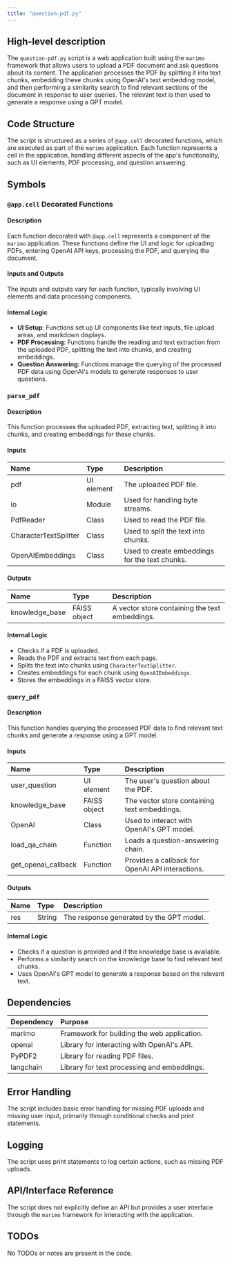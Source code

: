 ```yaml
---
title: "question-pdf.py"
---
```


## High-level description

The `question-pdf.py` script is a web application built using the `marimo` framework that allows users to upload a PDF document and ask questions about its content. The application processes the PDF by splitting it into text chunks, embedding these chunks using OpenAI's text embedding model, and then performing a similarity search to find relevant sections of the document in response to user queries. The relevant text is then used to generate a response using a GPT model.

## Code Structure

The script is structured as a series of `@app.cell` decorated functions, which are executed as part of the `marimo` application. Each function represents a cell in the application, handling different aspects of the app's functionality, such as UI elements, PDF processing, and question answering.

## Symbols

### `@app.cell` Decorated Functions
#### Description
Each function decorated with `@app.cell` represents a component of the `marimo` application. These functions define the UI and logic for uploading PDFs, entering OpenAI API keys, processing the PDF, and querying the document.

#### Inputs and Outputs
The inputs and outputs vary for each function, typically involving UI elements and data processing components.

#### Internal Logic
- **UI Setup**: Functions set up UI components like text inputs, file upload areas, and markdown displays.
- **PDF Processing**: Functions handle the reading and text extraction from the uploaded PDF, splitting the text into chunks, and creating embeddings.
- **Question Answering**: Functions manage the querying of the processed PDF data using OpenAI's models to generate responses to user questions.

### `parse_pdf`
#### Description
This function processes the uploaded PDF, extracting text, splitting it into chunks, and creating embeddings for these chunks.

#### Inputs
| Name | Type | Description |
|:-----|:-----|:------------|
| pdf | UI element | The uploaded PDF file. |
| io | Module | Used for handling byte streams. |
| PdfReader | Class | Used to read the PDF file. |
| CharacterTextSplitter | Class | Used to split the text into chunks. |
| OpenAIEmbeddings | Class | Used to create embeddings for the text chunks. |

#### Outputs
| Name | Type | Description |
|:-----|:-----|:------------|
| knowledge_base | FAISS object | A vector store containing the text embeddings. |

#### Internal Logic
- Checks if a PDF is uploaded.
- Reads the PDF and extracts text from each page.
- Splits the text into chunks using `CharacterTextSplitter`.
- Creates embeddings for each chunk using `OpenAIEmbeddings`.
- Stores the embeddings in a FAISS vector store.

### `query_pdf`
#### Description
This function handles querying the processed PDF data to find relevant text chunks and generate a response using a GPT model.

#### Inputs
| Name | Type | Description |
|:-----|:-----|:------------|
| user_question | UI element | The user's question about the PDF. |
| knowledge_base | FAISS object | The vector store containing text embeddings. |
| OpenAI | Class | Used to interact with OpenAI's GPT model. |
| load_qa_chain | Function | Loads a question-answering chain. |
| get_openai_callback | Function | Provides a callback for OpenAI API interactions. |

#### Outputs
| Name | Type | Description |
|:-----|:-----|:------------|
| res | String | The response generated by the GPT model. |

#### Internal Logic
- Checks if a question is provided and if the knowledge base is available.
- Performs a similarity search on the knowledge base to find relevant text chunks.
- Uses OpenAI's GPT model to generate a response based on the relevant text.

## Dependencies

| Dependency | Purpose |
|:-----------|:--------|
| marimo | Framework for building the web application. |
| openai | Library for interacting with OpenAI's API. |
| PyPDF2 | Library for reading PDF files. |
| langchain | Library for text processing and embeddings. |

## Error Handling

The script includes basic error handling for missing PDF uploads and missing user input, primarily through conditional checks and print statements.

## Logging

The script uses print statements to log certain actions, such as missing PDF uploads.

## API/Interface Reference

The script does not explicitly define an API but provides a user interface through the `marimo` framework for interacting with the application.

## TODOs

No TODOs or notes are present in the code.